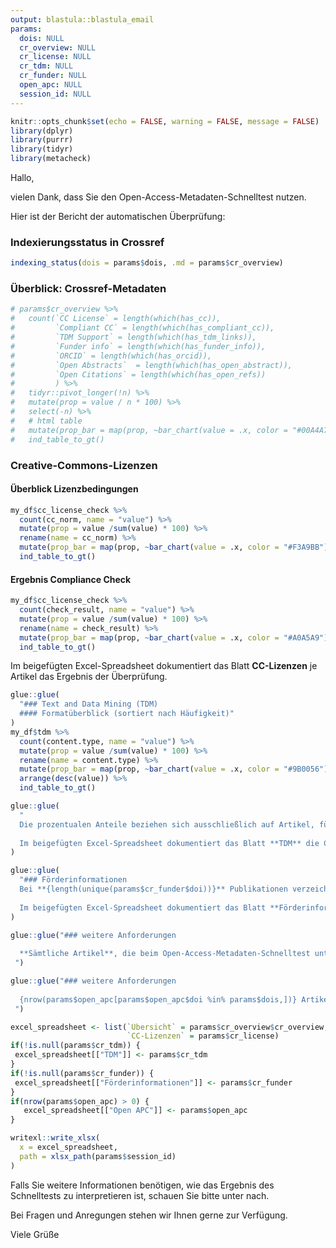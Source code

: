 ```yaml
---
output: blastula::blastula_email
params: 
  dois: NULL
  cr_overview: NULL
  cr_license: NULL
  cr_tdm: NULL
  cr_funder: NULL
  open_apc: NULL
  session_id: NULL
---
```


```r
knitr::opts_chunk$set(echo = FALSE, warning = FALSE, message = FALSE)
library(dplyr)
library(purrr)
library(tidyr)
library(metacheck)
```

Hallo,

vielen Dank, dass Sie den Open-Access-Metadaten-Schnelltest nutzen.

Hier ist der Bericht der automatischen Überprüfung:

### Indexierungsstatus in Crossref

```r
indexing_status(dois = params$dois, .md = params$cr_overview)
```

### Überblick: Crossref-Metadaten

```r
# params$cr_overview %>%
#   count(`CC License` = length(which(has_cc)),
#         `Compliant CC` = length(which(has_compliant_cc)),
#         `TDM Support` = length(which(has_tdm_links)),
#         `Funder info` = length(which(has_funder_info)),
#         `ORCID` = length(which(has_orcid)),
#         `Open Abstracts`  = length(which(has_open_abstract)),
#         `Open Citations` = length(which(has_open_refs))
#         ) %>% 
#   tidyr::pivot_longer(!n) %>%
#   mutate(prop = value / n * 100) %>%
#   select(-n) %>%
#   # html table
#   mutate(prop_bar = map(prop, ~bar_chart(value = .x, color = "#00A4A7"))) %>%
#   ind_table_to_gt()  
```


### Creative-Commons-Lizenzen

#### Überblick Lizenzbedingungen

```r
my_df$cc_license_check %>% 
  count(cc_norm, name = "value") %>% 
  mutate(prop = value /sum(value) * 100) %>% 
  rename(name = cc_norm) %>%
  mutate(prop_bar = map(prop, ~bar_chart(value = .x, color = "#F3A9BB"))) %>%
  ind_table_to_gt()
```

#### Ergebnis Compliance Check

```r
my_df$cc_license_check %>% 
  count(check_result, name = "value") %>% 
  mutate(prop = value /sum(value) * 100) %>% 
  rename(name = check_result) %>%
  mutate(prop_bar = map(prop, ~bar_chart(value = .x, color = "#A0A5A9"))) %>%
  ind_table_to_gt()
```

Im beigefügten Excel-Spreadsheet dokumentiert das Blatt **CC-Lizenzen** je Artikel das Ergebnis der Überprüfung.

```r
glue::glue(
  "### Text and Data Mining (TDM)
  #### Formatüberblick (sortiert nach Häufigkeit)"
)
my_df$tdm %>% 
  count(content.type, name = "value") %>% 
  mutate(prop = value /sum(value) * 100) %>% 
  rename(name = content.type) %>%
  mutate(prop_bar = map(prop, ~bar_chart(value = .x, color = "#9B0056"))) %>%
  arrange(desc(value)) %>%
  ind_table_to_gt()
```

```r
glue::glue(
  " 
  Die prozentualen Anteile beziehen sich ausschließlich auf Artikel, für die TDM-Informationen vorhanden sind. Bitte beachten Sie zudem, dass Verlage mehr als ein Format anbieten können.
  
  Im beigefügten Excel-Spreadsheet dokumentiert das Blatt **TDM** die Crossref-Metadaten über Möglichkeiten für das Text und Data Mining je Artikel"
)
```


```r
glue::glue(
  "### Förderinformationen 
  Bei **{length(unique(params$cr_funder$doi))}** Publikationen verzeichnet Crossref mindestens eine Forschungsförderung. Das *Funding Acknowledgements* von **{length(unique(unlist(my_df$funder_info[my_df$funder_info$name == 'Deutsche Forschungsgemeinschaft', 'doi'])))}** Artikeln verweist auf die **Deutsche Forschungsgemeinschaft (DFG)**.
  
  Im beigefügten Excel-Spreadsheet dokumentiert das Blatt **Förderinformationen** das *Funding Acknowledgement* je Artikel lt. Crossref."
)
```

```r
glue::glue("### weitere Anforderungen
  
  **Sämtliche Artikel**, die beim Open-Access-Metadaten-Schnelltest untersucht wurden, **sind nicht bei der Open APC Initiative registriert**.
 ")
```

```r
glue::glue("### weitere Anforderungen
  
  {nrow(params$open_apc[params$open_apc$doi %in% params$dois,])} Artikel, die beim Open-Access-Metadaten-Schnelltest untersucht wurden, sind nicht bei der Open APC Initiative registriert. Im beigefügten Excel-Spreadsheet dokumentiert das Blatt **Open APC** Artikel, die erfasst wurden
 ")
```


```r
excel_spreadsheet <- list(`Übersicht` = params$cr_overview$cr_overview, 
                          `CC-Lizenzen` = params$cr_license)
if(!is.null(params$cr_tdm)) {
 excel_spreadsheet[["TDM"]] <- params$cr_tdm
} 
if(!is.null(params$cr_funder)) {
 excel_spreadsheet[["Förderinformationen"]] <- params$cr_funder
} 
if(nrow(params$open_apc) > 0) {
   excel_spreadsheet[["Open APC"]] <- params$open_apc
}

writexl::write_xlsx(
  x = excel_spreadsheet,
  path = xlsx_path(params$session_id)
)
```

Falls Sie weitere Informationen benötigen, wie das Ergebnis des Schnelltests zu interpretieren ist, schauen Sie bitte unter  nach. 

Bei Fragen und Anregungen stehen wir Ihnen gerne zur Verfügung.

Viele Grüße

